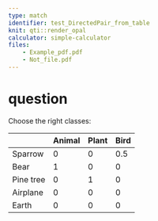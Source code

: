 ```yaml
---
type: match
identifier: test_DirectedPair_from_table
knit: qti::render_opal
calculator: simple-calculator
files: 
    - Example_pdf.pdf
    - Not_file.pdf
---
```


# question

Choose the right classes:

|         | Animal |Plant|Bird|
|---------|--------|-----|----|
|Sparrow  | 0      |0    |0.5 | 
|Bear     | 1      |0    |0   | 
|Pine tree| 0      |1    |0   |
|Airplane | 0      |0    |0   | 
|Earth    | 0      |0    |0   |
